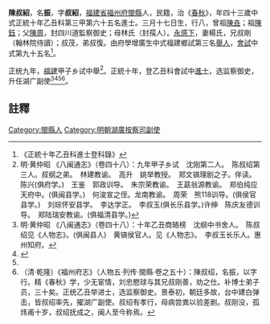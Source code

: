 {{Otheruses|other=名为陈振的其他人物|陈振}}
{{明清人物信息框
| 姓名 = 陳叔紹
| 原名 =
| 圖片名稱= 
| 圖片大小 =
| 圖片說明 = 
| 最高職務 =
| 國家 = 大明 
| 爵位 =
| 籍貫 = [[福建省|福建省]][[福州府|福州府]][[閩縣|閩縣]]
| 族裔 = 
| 旗籍 = 
| 字號 = 
| 諡號 =
| 出生日期 = 三月十七日
| 出生地點 =
| 逝世日期 = 
| 逝世地點 =
| 墓葬 =
| 配偶 = 楊氏
| 親屬 = 曾祖[[陳垚|陳垚]]，祖[[陳鈺|陳鈺]]，父[[陳周|陳周]]，母林氏（封孺人）
| 出身 =
* 正統十年乙丑科進士
| 經歷 =
| 著作 =  
*
*
*
}}
'''陳叔紹'''{{BD|1403年||1462年||}}，名'''振'''，字'''叔紹'''，[[福建省|福建省]][[福州府|福州府]][[閩縣|閩縣]]人，民籍，治《[[春秋|春秋]]》，年四十三歲中式正統十年乙丑科第三甲第六十五名進士。三月十七日生，行八，曾祖[[陳垚|陳垚]]；祖[[陳鈺|陳鈺]]；父[[陳周|陳周]]，封四川道監察御史；母林氏（封孺人）。[[永感下|永感下]]，妻楊氏，兄叔剛（翰林院侍讀）；叔茂，弟叔復。由府學增廣生中式福建鄉試第三名[[舉人|舉人]]，[[會試|會試]]中式第九十五名<ref>《正統十年乙丑科進士登科錄》</ref>。

正统九年，[[福建|福建]]甲子乡试中舉<ref>明·黄仲昭 《八闽通志》（卷四十八）：九年甲子乡试　沈刚第二人。　陈叔绍第三人。叔纲之弟。　林建教谕。　高升　姚举教授。　郑文镐理剧之子。伴读。　陈兴(俱府学。)　王鉴　郭政训导。　朱宗荣教谕。　王勗翁源教谕。　郑伯纯应天府中。(俱闽县学。)　何浚宣之侄。龙南教谕。　周荣　熊118训导。(俱侯官县学。)　刘琮怀安县学。　李达学正。　李叔玉(俱长乐县学。)许绅　陈庆友德训导。　郑陆瑞安教谕。(俱福清县学。)</ref>。正統十年，登乙丑科會試中[[進士|進士]]，选监察御史，升任湖广副使<ref>明·黄仲昭 《八闽通志》（卷四十八）：十年乙丑商辂榜　沈纲中书舍人。　陈叔绍见《人物志》。(俱闽县人)　黄镐侯官人。见《人物志》。　李叔玉长乐人。惠州知府。
</ref><ref name="#1">{{cite web|title=《福州府志（清·乾隆）》选举四|url=http://www.fzdqw.com/ShowText.asp?ToBook=1411&index=96&|publisher=福州地情网|accessdate=2014-05-04|deadurl=yes|archiveurl=https://web.archive.org/web/20140504191714/http://www.fzdqw.com/ShowText.asp?ToBook=1411&index=96&|archivedate=2014-05-04}}</ref><ref name="#1"/><ref>（清·乾隆）《福州府志》（人物五·列传·閩縣·卷之五十）：陳叔绍，名振，以字行。精《春秋》学，少无宦情，刘忠愍球与其兄叔刚善，劝之仕。补博士弟子员，三十矣。正统乙丑举进士，选监察御史。景泰初，朝廷多故，台中建白弹击，皆叔绍率先，擢湖广副使。叔绍有孝行，母病尝粪以验差剧。叔刚没，孤炜甫十岁，叔绍抚成之，闽人至今称焉。</ref>。
==註釋==
{{reflist}}

{{正統十年乙丑科殿试金榜}}
[[Category:閩縣人|Category:閩縣人]]
[[Category:明朝湖廣按察司副使|Category:明朝湖廣按察司副使]]